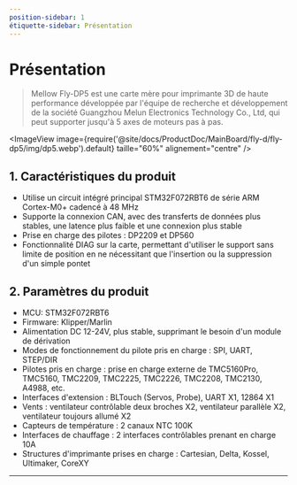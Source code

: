 ```yaml
---
position-sidebar: 1
étiquette-sidebar: Présentation
---
```


# Présentation

> Mellow Fly-DP5 est une carte mère pour imprimante 3D de haute performance développée par l'équipe de recherche et développement de la société Guangzhou Melun Electronics Technology Co., Ltd, qui peut supporter jusqu'à 5 axes de moteurs pas à pas.

<ImageView image={require('@site/docs/ProductDoc/MainBoard/fly-d/fly-dp5/img/dp5.webp').default} taille="60%" alignement="centre" />

## **1. Caractéristiques du produit**

* Utilise un circuit intégré principal STM32F072RBT6 de série ARM Cortex-M0+ cadencé à 48 MHz
* Supporte la connexion CAN, avec des transferts de données plus stables, une latence plus faible et une connexion plus stable
* Prise en charge des pilotes : DP2209 et DP560
* Fonctionnalité DIAG sur la carte, permettant d'utiliser le support sans limite de position en ne nécessitant que l'insertion ou la suppression d'un simple pontet

## 2. Paramètres du produit

* MCU: STM32F072RBT6
* Firmware: Klipper/Marlin
* Alimentation DC 12-24V, plus stable, supprimant le besoin d'un module de dérivation
* Modes de fonctionnement du pilote pris en charge : SPI, UART, STEP/DIR
* Pilotes pris en charge : prise en charge externe de TMC5160Pro, TMC5160, TMC2209, TMC2225, TMC2226, TMC2208, TMC2130, A4988, etc.
* Interfaces d'extension : BLTouch (Servos, Probe), UART X1, 12864 X1
* Vents : ventilateur contrôlable deux broches X2, ventilateur parallèle X2, ventilateur toujours allumé X2
* Capteurs de température : 2 canaux NTC 100K
* Interfaces de chauffage : 2 interfaces contrôlables prenant en charge 10A
* Structures d'imprimante prises en charge : Cartesian, Delta, Kossel, Ultimaker, CoreXY


----